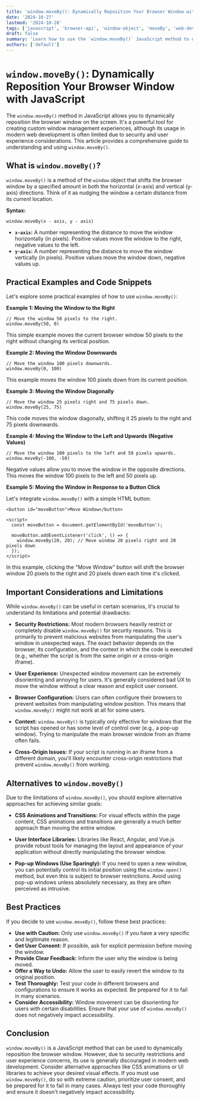 ```yaml
---
title: 'window.moveBy(): Dynamically Reposition Your Browser Window with JavaScript'
date: '2024-10-27'
lastmod: '2024-10-28'
tags: ['javascript', 'browser-api', 'window-object', 'moveBy', 'web-development', 'frontend']
draft: false
summary: 'Learn how to use the `window.moveBy()` JavaScript method to dynamically reposition the browser window relative to its current position. Explore practical examples, understand its limitations, and discover how to use it effectively in web development.'
authors: ['default']
---
```


# `window.moveBy()`: Dynamically Reposition Your Browser Window with JavaScript

The `window.moveBy()` method in JavaScript allows you to dynamically reposition the browser window on the screen. It's a powerful tool for creating custom window management experiences, although its usage in modern web development is often limited due to security and user experience considerations. This article provides a comprehensive guide to understanding and using `window.moveBy()`.

## What is `window.moveBy()`?

`window.moveBy()` is a method of the `window` object that shifts the browser window by a specified amount in both the horizontal (x-axis) and vertical (y-axis) directions. Think of it as nudging the window a certain distance from its _current_ location.

**Syntax:**

```plaintext
window.moveBy(x - axis, y - axis)
```

- **`x-axis`:** A number representing the distance to move the window horizontally (in pixels). Positive values move the window to the right, negative values to the left.
- **`y-axis`:** A number representing the distance to move the window vertically (in pixels). Positive values move the window down, negative values up.

## Practical Examples and Code Snippets

Let's explore some practical examples of how to use `window.moveBy()`:

**Example 1: Moving the Window to the Right**

```plaintext
// Move the window 50 pixels to the right.
window.moveBy(50, 0)
```

This simple example moves the current browser window 50 pixels to the right without changing its vertical position.

**Example 2: Moving the Window Downwards**

```plaintext
// Move the window 100 pixels downwards.
window.moveBy(0, 100)
```

This example moves the window 100 pixels down from its current position.

**Example 3: Moving the Window Diagonally**

```plaintext
// Move the window 25 pixels right and 75 pixels down.
window.moveBy(25, 75)
```

This code moves the window diagonally, shifting it 25 pixels to the right and 75 pixels downwards.

**Example 4: Moving the Window to the Left and Upwards (Negative Values)**

```plaintext
// Move the window 100 pixels to the left and 50 pixels upwards.
window.moveBy(-100, -50)
```

Negative values allow you to move the window in the opposite directions. This moves the window 100 pixels to the left and 50 pixels up.

**Example 5: Moving the Window in Response to a Button Click**

Let's integrate `window.moveBy()` with a simple HTML button:

```plaintext
<button id="moveButton">Move Window</button>

<script>
  const moveButton = document.getElementById('moveButton');

  moveButton.addEventListener('click', () => {
    window.moveBy(20, 20); // Move window 20 pixels right and 20 pixels down
  });
</script>
```

In this example, clicking the "Move Window" button will shift the browser window 20 pixels to the right and 20 pixels down each time it's clicked.

## Important Considerations and Limitations

While `window.moveBy()` can be useful in certain scenarios, it's crucial to understand its limitations and potential drawbacks:

- **Security Restrictions:** Most modern browsers heavily restrict or completely disable `window.moveBy()` for security reasons. This is primarily to prevent malicious websites from manipulating the user's window in unexpected ways. The exact behavior depends on the browser, its configuration, and the context in which the code is executed (e.g., whether the script is from the same origin or a cross-origin iframe).

- **User Experience:** Unexpected window movement can be extremely disorienting and annoying for users. It's generally considered bad UX to move the window without a clear reason and explicit user consent.

- **Browser Configuration:** Users can often configure their browsers to prevent websites from manipulating window position. This means that `window.moveBy()` might not work at all for some users.

- **Context:** `window.moveBy()` is typically only effective for windows that the script has opened or has some level of control over (e.g., a pop-up window). Trying to manipulate the main browser window from an iframe often fails.

- **Cross-Origin Issues:** If your script is running in an iframe from a different domain, you'll likely encounter cross-origin restrictions that prevent `window.moveBy()` from working.

## Alternatives to `window.moveBy()`

Due to the limitations of `window.moveBy()`, you should explore alternative approaches for achieving similar goals:

- **CSS Animations and Transitions:** For visual effects within the page content, CSS animations and transitions are generally a much better approach than moving the entire window.

- **User Interface Libraries:** Libraries like React, Angular, and Vue.js provide robust tools for managing the layout and appearance of your application without directly manipulating the browser window.

- **Pop-up Windows (Use Sparingly):** If you need to open a new window, you can potentially control its initial position using the `window.open()` method, but even this is subject to browser restrictions. Avoid using pop-up windows unless absolutely necessary, as they are often perceived as intrusive.

## Best Practices

If you decide to use `window.moveBy()`, follow these best practices:

- **Use with Caution:** Only use `window.moveBy()` if you have a very specific and legitimate reason.
- **Get User Consent:** If possible, ask for explicit permission before moving the window.
- **Provide Clear Feedback:** Inform the user why the window is being moved.
- **Offer a Way to Undo:** Allow the user to easily revert the window to its original position.
- **Test Thoroughly:** Test your code in different browsers and configurations to ensure it works as expected. Be prepared for it to fail in many scenarios.
- **Consider Accessibility:** Window movement can be disorienting for users with certain disabilities. Ensure that your use of `window.moveBy()` does not negatively impact accessibility.

## Conclusion

`window.moveBy()` is a JavaScript method that can be used to dynamically reposition the browser window. However, due to security restrictions and user experience concerns, its use is generally discouraged in modern web development. Consider alternative approaches like CSS animations or UI libraries to achieve your desired visual effects. If you must use `window.moveBy()`, do so with extreme caution, prioritize user consent, and be prepared for it to fail in many cases. Always test your code thoroughly and ensure it doesn't negatively impact accessibility.
